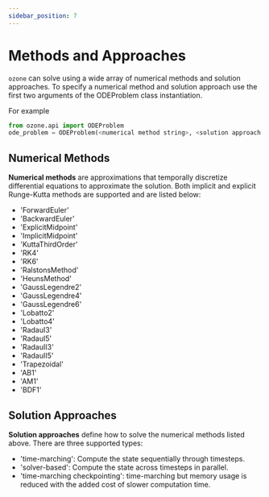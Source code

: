 ```yaml
---
sidebar_position: 7
---
```


# Methods and Approaches

`ozone` can solve using a wide array of numerical methods and solution approaches. To specify a numerical method and solution approach use the first two arguments of the ODEProblem class instantiation.

For example
```py
from ozone.api import ODEProblem
ode_problem = ODEProblem(<numerical method string>, <solution approach string>, <number of timesteps>)
```

## Numerical Methods

**Numerical methods** are approximations that temporally discretize differential equations to approximate the solution. Both implicit and explicit Runge-Kutta methods are supported and are listed below:

- 'ForwardEuler'
- 'BackwardEuler'
- 'ExplicitMidpoint'
- 'ImplicitMidpoint'
- 'KuttaThirdOrder'
- 'RK4'
- 'RK6'
- 'RalstonsMethod'
- 'HeunsMethod'
- 'GaussLegendre2'
- 'GaussLegendre4'
- 'GaussLegendre6'
- 'Lobatto2'
- 'Lobatto4'
- 'RadauI3'
- 'RadauI5'
- 'RadauII3'
- 'RadauII5'
- 'Trapezoidal'
- 'AB1'
- 'AM1'
- 'BDF1'

## Solution Approaches

**Solution approaches** define how to solve the numerical methods listed above. There are three supported types:

- 'time-marching': Compute the state sequentially through timesteps.
- 'solver-based': Compute the state across timesteps in parallel.
- 'time-marching checkpointing': time-marching but memory usage is reduced with the added cost of slower computation time.
